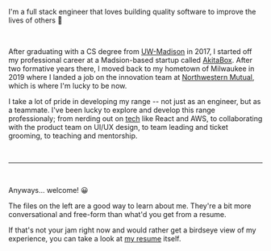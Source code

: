 
<PageHeader title="Hi! I'm Brett 👋" imgSrc="/new-headshot.jpg" hideDivider />

I'm a full stack engineer that loves building quality software to improve the lives of others 🙂

<br />

<!-- TODO; Use https://www.gatsbyjs.com/plugins/gatsby-plugin-catch-links/ to make these links work with Gatsby Link -->

After graduating with a CS degree from [UW-Madison](/school/) in 2017, I started off my professional career at a Madsion-based startup called [AkitaBox](/akitabox/). After two formative years there, I moved back to my hometown of Milwaukee in 2019 where I landed a job on the innovation team at [Northwestern Mutual](/northwestern-mutual/), which is where I'm lucky to be now.

I take a lot of pride in developing my range -- not just as an engineer, but as a teammate. I've been lucky to explore and develop this range professionaly; from nerding out on [tech](/toolkit/) like React and AWS, to collaborating with the product team on UI/UX design, to team leading and ticket grooming, to teaching and mentorship.

<br />
<hr />
<br />

Anyways... welcome! 😀

The files on the left are a good way to learn about me. They're a bit more conversational and free-form than what'd you get from a resume.

If that's not your jam right now and would rather get a birdseye view of my experience, you can take a look at <a href="/brett-abramczyk.pdf" target="_blank">my resume</a> itself.
